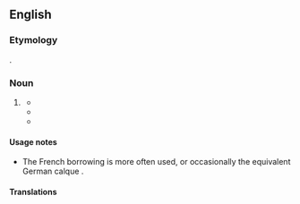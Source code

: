 ==English==

===Etymology===
{{calque|en|fr|esprit de l'escalier}}.

===Noun===
{{en-noun|-}}

# {{lb|en|rare|idiomatic}} {{def|Thinking of an [[idea]] or [[course]] of action [[too]] [[late]] to use it [[effectively]], or the tendency to do so.}}
#* {{quote-journal
|year=1887
|title=The Contributors' Club
|work=The Atlantic Monthly
|volume=59
|month=Jan&ndash;Jun
|publisher=Atlantic Monthly Co.
|page=140
|passage=When I have completed a manuscript, if I lay it away in a drawer or pigeon-hole, it lies there quietly enough, and my mind seems wholly discharged of it. But if I mail it, I straightaway find myself tormented with "'''staircase wit'''" in the shape of emendations.
}}
#* {{quote-book
|year=1981
|author=Guy Claxton
|title=Wholly Human: Western and Eastern Visions of the Self and Its Perfection
|publisher=Routledge
|page=31
|passage=So-called '''Staircase Wit''' is another example, where we key ourselves up for an important event &mdash; an interview, say, or a date &mdash; rehearsing how we are going to present ourselves and what we are going to say. Then afterwards we lie awake thinking of all the witty, intelligent, charming things we should have done and said, and didn't because we were so busy trying to remember and revise the plan. . . .
}}
#* {{quote-book
|year=2008
|author=Nassim Nicholas Taleb
|title=The Black Swan: The Impact of the Highly Improbable
|publisher=Random House
|page=131
|passage=One of the most insightful thinkers I know, the computer entrepreneur Yossi Vardi, prompted me to summarize "my idea" while standing on one leg. It was not too convenient to stand one one leg after a few glasses of perfumed Riesling, so I failed in my improvisation. The next day I experienced '''staircase wit'''.
}}
#: {{syn|en|afterwit|l'esprit de l'escalier}}

====Usage notes====
* The French borrowing {{m|en|l'esprit de l'escalier}} is more often used, or occasionally the equivalent German calque {{m|de|Treppenwitz}}.

====Translations====
{{trans-see|thinking of an idea too late|l'esprit de l'escalier}}